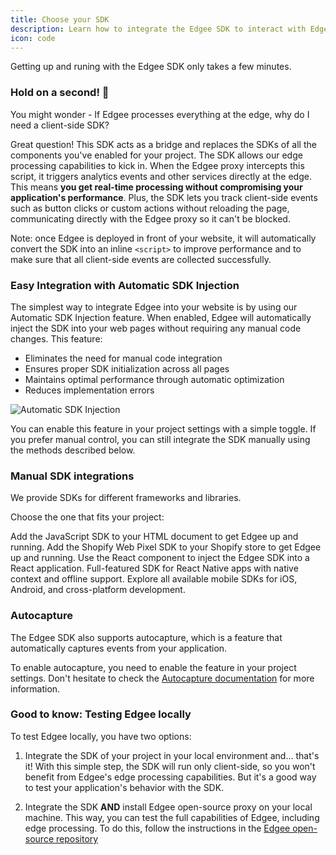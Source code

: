 ```yaml
---
title: Choose your SDK
description: Learn how to integrate the Edgee SDK to interact with Edgee services.
icon: code
---
```


<EdgeeSdk />

Getting up and runing with the Edgee SDK only takes a few minutes.

### **Hold on a second!** 🤔

You might wonder - If Edgee processes everything at the edge, why do I need a client-side SDK?

Great question! This SDK acts as a bridge and replaces the SDKs of all the components you've enabled for your project.
The SDK allows our edge processing capabilities to kick in.
When the Edgee proxy intercepts this script, it triggers analytics events and other services directly at the edge.
This means **you get real-time processing without compromising your application's performance**.
Plus, the SDK lets you track client-side events such as button clicks or custom actions without reloading the page,
communicating directly with the Edgee proxy so it can't be blocked.


<Note>Note: once Edgee is deployed in front of your website, it will automatically
convert the SDK into an inline `<script>` to improve performance
and to make sure that all client-side events are collected successfully.</Note>

### Easy Integration with Automatic SDK Injection

The simplest way to integrate Edgee into your website is by using our Automatic SDK Injection feature. When enabled, Edgee will automatically inject the SDK into your web pages without requiring any manual code changes. This feature:

- Eliminates the need for manual code integration
- Ensures proper SDK initialization across all pages
- Maintains optimal performance through automatic optimization
- Reduces implementation errors

<Frame caption="How to enable Automatic SDK Injection. Click on the image to zoom in.">
    <img
        src="/images/automatic-sdk-injection.png"
        alt="Automatic SDK Injection"
    />
</Frame>

You can enable this feature in your project settings with a simple toggle. If you prefer manual control, you can still integrate the SDK manually using the methods described below.

### Manual SDK integrations

We provide SDKs for different frameworks and libraries.

Choose the one that fits your project:

<CardGroup>
  <Card title="Edgee JS SDK" icon="js" href="/getting-started/js-sdk">
    Add the JavaScript SDK to your HTML document to get Edgee up and running.
  </Card>

  <Card title="Edgee Shopify Web Pixel SDK" icon="shopify" href="/getting-started/shopify-sdk">
    Add the Shopify Web Pixel SDK to your Shopify store to get Edgee up and running.
  </Card>

  <Card title="Edgee React Component" icon="react" href="/getting-started/react-sdk">
    Use the React component to inject the Edgee SDK into a React application.
  </Card>

  <Card title="React Native SDK" icon="mobile" href="/getting-started/react-native-sdk">
    Full-featured SDK for React Native apps with native context and offline support.
  </Card>

  <Card title="Mobile SDKs" icon="mobile" href="/getting-started/mobile-sdk">
    Explore all available mobile SDKs for iOS, Android, and cross-platform development.
  </Card>
</CardGroup>


### Autocapture

The Edgee SDK also supports autocapture, which is a feature that automatically captures events from your application.

To enable autocapture, you need to enable the feature in your project settings.
Don't hesitate to check the [Autocapture documentation](/services/data-collection/autocapture) for more information.




### Good to know: Testing Edgee locally

To test Edgee locally, you have two options:

1. Integrate the SDK of your project in your local environment and... that's it! With this simple step, the SDK will run only client-side,
so you won't benefit from Edgee's edge processing capabilities. But it's a good way to test your application's behavior with the SDK.

2. Integrate the SDK **AND** install Edgee open-source proxy on your local machine. This way, you can test the full capabilities of Edgee, including edge processing.
To do this, follow the instructions in the [Edgee open-source repository](/open-source/overview)

